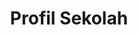 ---
title: Profil Sekolah
blocks:
  - background: bg-blue-50/80
    headline: Profil Sekolah Kami
    tagline: Mengenal Lebih Dekat Sekolah Pilihan Terbaik
    actions:
      - label: Hubungi Kami
        type: button
        icon:
          name: BiPhone
          color: white
        link: /galeri-kontak
      - label: Lihat Fasilitas
        type: link
        link: /fasilitas
    image:
      src: '/uploads/profil-sekolah.jpg'
      alt: Profil Sekolah
      videoUrl: ''
    _template: hero
  - title: Sejarah Sekolah
    description: >
      Sekolah kami didirikan pada tahun 1985 dengan visi menjadi lembaga pendidikan 
      yang unggul dalam membentuk generasi yang berakhlak mulia, cerdas, dan berprestasi. 
      
      
      Berawal dari sebuah bangunan sederhana dengan 3 ruang kelas dan 15 siswa, 
      kini sekolah kami telah berkembang menjadi institusi pendidikan terpercaya 
      dengan lebih dari 500 siswa dan fasilitas modern yang lengkap.
      
      
      Dalam perjalanannya, sekolah kami telah meluluskan ribuan alumni yang kini 
      tersebar di berbagai profesi dan berkontribusi positif bagi masyarakat.
    _template: content
  - title: Visi dan Misi Sekolah
    items:
      - icon:
          name: BiTarget
          color: blue
          style: float
        title: Visi
        text: >
          Menjadi sekolah unggul yang menghasilkan lulusan beriman, bertaqwa, 
          berakhlak mulia, cerdas, terampil, dan berwawasan global.
      - icon:
          name: BiListCheck
          color: green
          style: float
        title: Misi
        text: >
          1. Menyelenggarakan pendidikan bermutu dengan kurikulum yang seimbang
          
          2. Mengembangkan potensi siswa melalui kegiatan akademik dan non-akademik
          
          3. Membentuk karakter siswa yang berakhlak mulia
          
          4. Menggunakan teknologi dalam proses pembelajaran
          
          5. Menciptakan lingkungan belajar yang kondusif dan menyenangkan
      - icon:
          name: BiStar
          color: orange
          style: float
        title: Nilai-nilai
        text: >
          **Religius** - Mengutamakan nilai-nilai agama dalam kehidupan sehari-hari
          
          **Integritas** - Jujur, adil, dan dapat dipercaya
          
          **Inovatif** - Kreatif dan adaptif terhadap perkembangan zaman
          
          **Peduli** - Memiliki empati dan kepedulian sosial
    _template: features
  - background: bg-zinc-50
    title: Prestasi dan Penghargaan
    description: >-
      Sekolah kami bangga dengan berbagai prestasi yang telah diraih dalam 
      berbagai bidang kompetisi tingkat daerah, nasional, dan internasional.
    stats:
      - stat: 25+
        type: Prestasi Akademik
      - stat: 15+
        type: Prestasi Olahraga
      - stat: 10+
        type: Prestasi Seni
      - stat: A
        type: Akreditasi Sekolah
    _template: stats
  - title: Struktur Organisasi
    description: >
      Kepemimpinan sekolah yang solid dan berpengalaman dalam mengelola 
      pendidikan berkualitas.
      
      
      **Kepala Sekolah**: Drs. Budi Santoso, M.Pd  
      *Pengalaman 20+ tahun di bidang pendidikan*
      
      
      **Wakil Kepala Sekolah**: Hj. Siti Nurhayu, S.Pd, M.M  
      *Spesialis manajemen pendidikan dan kurikulum*
      
      
      **Kepala Tata Usaha**: Ahmad Fauzi, S.E  
      *Mengelola administrasi dan keuangan sekolah*
      
      
      **Koordinator Kurikulum**: Dr. Rina Marlina, M.Pd  
      *Pengembangan dan implementasi kurikulum*
    _template: content
---